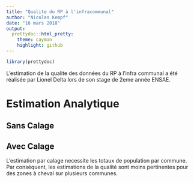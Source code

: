 ```yaml
---
title: "Qualite du RP à l'infracommunal"
author: "Nicolas Kempf"
date: "16 mars 2018"
output: 
  prettydoc::html_pretty:
    theme: cayman
    highlight: github
---
```


```r
library(prettydoc)
```

L'estimation de la qualite des données du RP à l'infra communal a été réalisée par Lionel Delta lors de son stage de 2eme année ENSAE. 


# Estimation Analytique

## Sans Calage

## Avec Calage

L'estimation par calage necessite les totaux de population par commune. Par conséquent, les estimations de la qualité sont moins pertinentes pour des zones à cheval sur plusieurs communes.



